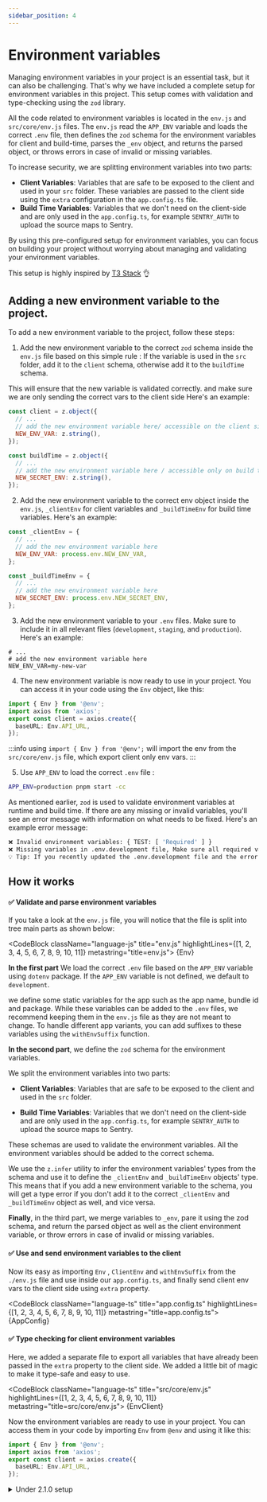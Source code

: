 ```yaml
---
sidebar_position: 4
---
```






# Environment variables

Managing environment variables in your project is an essential task, but it can also be challenging. That's why we have included a complete setup for environment variables in this project. This setup comes with validation and type-checking using the `zod` library.

All the code related to environment variables is located in the `env.js` and `src/core/env.js` files. The `env.js` read the `APP_ENV` variable and loads the correct `.env` file, then defines the `zod` schema for the environment variables for client and build-time, parses the `_env` object, and returns the parsed object, or throws errors in case of invalid or missing variables.

To increase security, we are splitting environment variables into two parts:

* **Client Variables**: Variables that are safe to be exposed to the client and used in your `src` folder. These variables are passed to the client side using the `extra` configuration in the `app.config.ts` file.
* **Build Time Variables**: Variables that we don't need on the client-side and are only used in the `app.config.ts`, for example `SENTRY_AUTH` to upload the source maps to Sentry.

By using this pre-configured setup for environment variables, you can focus on building your project without worrying about managing and validating your environment variables.

This setup is highly inspired by [T3 Stack](https://create.t3.gg/) 👌

## Adding a new environment variable to the project.

To add a new environment variable to the project, follow these steps:


1. Add the new environment variable to the correct `zod` schema inside the `env.js` file based on this simple rule :
If the variable is used in the `src` folder, add it to the `client` schema, otherwise add it to the `buildTime` schema.

This will ensure that the new variable is validated correctly. and make sure we are only sending the correct vars to the client side
Here's an example:

```js title="env.js"
const client = z.object({
  // ...
  // add the new environment variable here/ accessible on the client side and build time(app.config.ts)
  NEW_ENV_VAR: z.string(),
});

const buildTime = z.object({
  // ...
  // add the new environment variable here / accessible only on build time(app.config.ts)
  NEW_SECRET_ENV: z.string(),
});
```
2. Add the new environment variable to the correct env object inside the `env.js`, `_clientEnv` for client variables and `_buildTimeEnv` for build time variables. Here's an example:

```js title="env.js"
const _clientEnv = {
  // ...
  // add the new environment variable here
  NEW_ENV_VAR: process.env.NEW_ENV_VAR,
};

const _buildTimeEnv = {
  // ...
  // add the new environment variable here
  NEW_SECRET_ENV: process.env.NEW_SECRET_ENV,
};
```

3. Add the new environment variable to your `.env` files. Make sure to include it in all relevant files (`development`, `staging`, and `production`). Here's an example:

```env title=".env.{APP_ENV}"
# ...
# add the new environment variable here
NEW_ENV_VAR=my-new-var
```

4. The new environment variable is now ready to use in your project. You can access it in your code using the `Env` object, like this:

```ts title="client.ts"
import { Env } from '@env';
import axios from 'axios';
export const client = axios.create({
  baseURL: Env.API_URL,
});

```
:::info
using `import { Env } from '@env';` will import the env from the `src/core/env.js` file, which export client only env vars.
:::

5. Use `APP_ENV` to load the correct `.env` file :

```bash
APP_ENV=production pnpm start -cc
```

As mentioned earlier, `zod` is used to validate environment variables at runtime and build time. If there are any missing or invalid variables, you'll see an error message with information on what needs to be fixed. Here's an example error message:
```bash
❌ Invalid environment variables: { TEST: [ 'Required' ] }
❌ Missing variables in .env.development file, Make sure all required variables are defined in the .env.development file.
💡 Tip: If you recently updated the .env.development file and the error still persists, try restarting the server with the -cc flag to clear the cache.
```

## How it works

#### ✅ Validate and parse environment variables

If you take a look at the `env.js` file, you will notice that the file is split into tree main parts as shown below:


<CodeBlock className="language-js"
  title="env.js"
  highlightLines={[1, 2, 3, 4, 5, 6, 7, 8, 9, 10, 11]}
  metastring="title=env.js">
  {Env}
</CodeBlock>

**In the first part**   We load the correct `.env` file based on the `APP_ENV` variable using `dotenv` package. If the `APP_ENV` variable is not defined, we default to `development`.

we define some static variables for the app such as the app name, bundle id and package. While these variables can be added to the `.env` files, we recommend keeping them in the `env.js` file as they are not meant to change. To handle different app variants, you can add suffixes to these variables using the `withEnvSuffix` function.

**In the second part**, we define the `zod` schema for the environment variables.

We split the environment variables into two parts:

* **Client Variables**: Variables that are safe to be exposed to the client and used in the `src` folder.

* **Build Time Variables**: Variables that we don't need on the client-side and are only used in the `app.config.ts`, for example `SENTRY_AUTH` to upload the source maps to Sentry.

These schemas are used to validate the environment variables. All the environment variables should be added to the correct schema.

We use the `z.infer` utility to infer the environment variables' types from the schema and use it to define the `_clientEnv` and `_buildTimeEnv` objects' type. This means that if you add a new environment variable to the schema, you will get a type error if you don't add it to the correct `_clientEnv` and `_buildTimeEnv` object as well, and vice versa.

**Finally**, in the third part, we merge variables to `_env`, pare it using the zod schema, and return the parsed object as well as the client environment variable, or throw errors in case of invalid or missing variables.


#### ✅ Use and send environment variables to the client

Now its easy as importing `Env` , `ClientEnv`  and `withEnvSuffix` from the `./env.js` file and use inside our `app.config.ts`, and finally send client env vars to the client side using `extra` property.

<CodeBlock className="language-ts"
  title="app.config.ts"
  highlightLines={[1, 2, 3, 4, 5, 6, 7, 8, 9, 10, 11]}
  metastring="title=app.config.ts">
  {AppConfig}
</CodeBlock>


#### ✅ Type checking for client environment variables

Here, we added a separate file to export all variables that have already been passed in the `extra` property to the client side. We added a little bit of magic to make it type-safe and easy to use.

<CodeBlock className="language-ts"
  title="src/core/env.js"
  highlightLines={[1, 2, 3, 4, 5, 6, 7, 8, 9, 10, 11]}
  metastring="title=src/core/env.js">
  {EnvClient}
</CodeBlock>

Now the environment variables are ready to use in your project. You can access them in your code by importing `Env` from `@env` and using it like this:

```ts title="client.ts"
import { Env } from '@env';
import axios from 'axios';
export const client = axios.create({
  baseURL: Env.API_URL,
});
```



<details>
   <summary> Under 2.1.0 setup </summary>

We opted to use a simple typescript file to store all the environment variables and configuration for a simple reason, adding typechecking for the environment variables to make sure we are not missing any required variables using the correct type for each variable.

Using a simple typescript file for environment variables help us keep the project simple as possible as we didn't need to add any extra dependencies to the project.

## Adding environment variables

The environment variables file is located at `src/config` and it's support multiple app variant such as `development`, `staging` and `production`.

```ts title="src/config/config.ts"
const packageJSON = require('../package.json');

// default values
const SCHEME = 'com.obytes';
const APP_NAME = 'ObytesApp';

const development = {
  APP_ENV: 'development',
  name: APP_NAME,
  scheme: `${SCHEME}.development`,
  icon: './assets/icon.development.png',
  foregroundImage: './assets/icon.development.png',
  API_URL: 'https://dummyjson.com/',
  version: packageJSON.version,
};

const staging = {
  APP_ENV: 'staging',
  name: APP_NAME,
  scheme: `${SCHEME}.staging`,
  icon: './assets/icon.staging.png',
  foregroundImage: './assets/icon.staging.png',
  API_URL: 'https://dummyjson.com/',
  version: packageJSON.version,
};
const production = {
  APP_ENV: 'production',
  name: APP_NAME,
  scheme: `${SCHEME}`,
  icon: './assets/icon.png',
  foregroundImage: './assets/icon.png',
  API_URL: 'https://dummyjson.com/',
  version: packageJSON.version,
};

const configs = { development, staging, production };

function getConfig(appEnv) {
  return configs[appEnv];
}

module.exports = { getConfig };
```

```ts title="src/config/index.ts"
// we only use this file to add typescript support to the config file
// unfortunately, we cant import  typescript config inside expo config file
import Constants from 'expo-constants';

import { getConfig } from './config.js';

const NConfig = getConfig(
  Constants.expoConfig?.extra?.APP_ENV ?? 'development'
);

type APP_ENV_Type = 'development' | 'staging' | 'production';
export type ConfigType = {
  scheme: string;
  icon: string;
  foregroundImage: string;
  APP_ENV: APP_ENV_Type;
  API_URL: string;
  version: string;
  name: string;
};
const Config = NConfig as ConfigType;

export default Config;
```

:::note
We need only the ts file configuration file but as we can't import typescript files in expo config file. we need to create a js file that will export the same configuration as the ts file.
:::

## Using environment variables

As we are using an absolute import for the configuration file, you can easily import environment variables in any file in the project.

```ts title="src/api/common/client.tsx"
import Config from '@config';
import axios from 'axios';
export const client = axios.create({
  baseURL: Config.API_URL,
});
```

</details>
